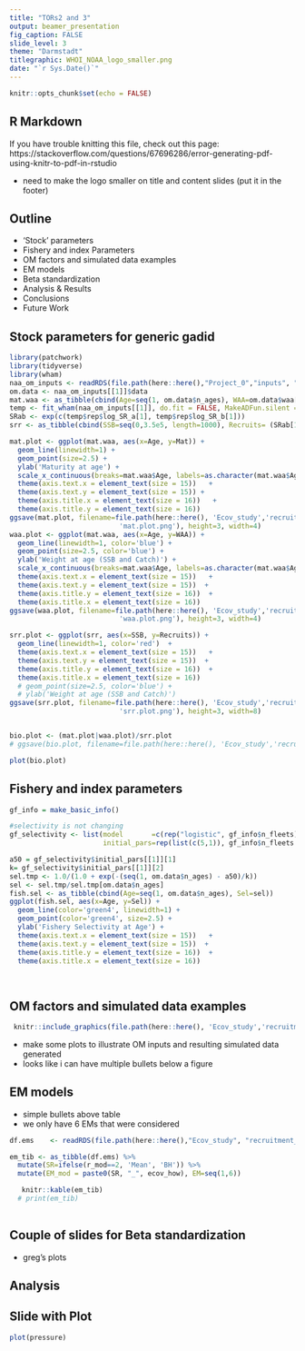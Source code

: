 ```yaml
---
title: "TORs2 and 3"
output: beamer_presentation
fig_caption: FALSE
slide_level: 3
theme: "Darmstadt"
titlegraphic: WHOI_NOAA_logo_smaller.png
date: "`r Sys.Date()`"
---
```


```r
knitr::opts_chunk$set(echo = FALSE)
```

## R Markdown

If you have trouble knitting this file, check out this page: https://stackoverflow.com/questions/67696286/error-generating-pdf-using-knitr-to-pdf-in-rstudio

* need to make the logo smaller on title and content slides (put it in the footer)

<!-- This is an R Markdown presentation. Markdown is a simple formatting syntax for authoring HTML, PDF, and MS Word documents. For more details on using R Markdown see <http://rmarkdown.rstudio.com>. -->

<!-- When you click the **Knit** button a document will be generated that includes both content as well as the output of any embedded R code chunks within the document. -->

## Outline

- 'Stock' parameters
- Fishery and index Parameters
- OM factors and simulated data examples
- EM models
- Beta standardization
- Analysis & Results
- Conclusions
- Future Work

## Stock parameters for generic gadid

```r
library(patchwork)
library(tidyverse)
library(wham)
naa_om_inputs <- readRDS(file.path(here::here(),"Project_0","inputs", "NAA_om_inputs.RDS"))
om.data <- naa_om_inputs[[1]]$data
mat.waa <- as_tibble(cbind(Age=seq(1, om.data$n_ages), WAA=om.data$waa[1,1,], Mat = om.data$mature[1,] ))
temp <- fit_wham(naa_om_inputs[[1]], do.fit = FALSE, MakeADFun.silent = TRUE)
SRab <- exp(c(temp$rep$log_SR_a[1], temp$rep$log_SR_b[1]))
srr <- as_tibble(cbind(SSB=seq(0,3.5e5, length=1000), Recruits= (SRab[1]*seq(0,3.5e5, length=1000)/(1+SRab[2]*seq(0,3.5e5, length=1000)) )  ))

mat.plot <- ggplot(mat.waa, aes(x=Age, y=Mat)) +
  geom_line(linewidth=1) +
  geom_point(size=2.5) +
  ylab('Maturity at age') +
  scale_x_continuous(breaks=mat.waa$Age, labels=as.character(mat.waa$Age))+
  theme(axis.text.x = element_text(size = 15))   + 
  theme(axis.text.y = element_text(size = 15)) +
  theme(axis.title.x = element_text(size = 16))   + 
  theme(axis.title.y = element_text(size = 16))  
ggsave(mat.plot, filename=file.path(here::here(), 'Ecov_study','recruitment_functions', 'presentation','plots', 
                           'mat.plot.png'), height=3, width=4)
waa.plot <- ggplot(mat.waa, aes(x=Age, y=WAA)) +
  geom_line(linewidth=1, color='blue') +
  geom_point(size=2.5, color='blue') +
  ylab('Weight at age (SSB and Catch)') +
  scale_x_continuous(breaks=mat.waa$Age, labels=as.character(mat.waa$Age))  +
  theme(axis.text.x = element_text(size = 15))   + 
  theme(axis.text.y = element_text(size = 15))  + 
  theme(axis.title.y = element_text(size = 16))  + 
  theme(axis.title.x = element_text(size = 16))  
ggsave(waa.plot, filename=file.path(here::here(), 'Ecov_study','recruitment_functions', 'presentation','plots', 
                           'waa.plot.png'), height=3, width=4)

srr.plot <- ggplot(srr, aes(x=SSB, y=Recruits)) +
  geom_line(linewidth=1, color='red')  +
  theme(axis.text.x = element_text(size = 15))   + 
  theme(axis.text.y = element_text(size = 15))  + 
  theme(axis.title.y = element_text(size = 16))  + 
  theme(axis.title.x = element_text(size = 16))  
  # geom_point(size=2.5, color='blue') +
  # ylab('Weight at age (SSB and Catch)')
ggsave(srr.plot, filename=file.path(here::here(), 'Ecov_study','recruitment_functions', 'presentation','plots', 
                           'srr.plot.png'), height=3, width=8)


bio.plot <- (mat.plot|waa.plot)/srr.plot
# ggsave(bio.plot, filename=file.path(here::here(), 'Ecov_study','recruitment_functions', 'presentation','plots', 'bio.plot.png'),  height=7, width=8)

plot(bio.plot)
```
<!-- knitr::include_graphics("bio.plot.png") -->
<!-- \includegraphics{file.path(here::here(), 'Ecov_study','recruitment_functions', 'presentation','plots', 'bio.plot.pdf')} -->
<!-- - make some plots of maturity at age, weight at age, true deterministic SRR -->


## Fishery and index parameters

<!-- -- example chunk to include figure from file -->
```r
gf_info = make_basic_info()

#selectivity is not changing
gf_selectivity <- list(model       =c(rep("logistic", gf_info$n_fleets),rep("logistic", gf_info$n_indices)),
                       initial_pars=rep(list(c(5,1)), gf_info$n_fleets + gf_info$n_indices)) #fleet, index

a50 = gf_selectivity$initial_pars[[1]][1]
k= gf_selectivity$initial_pars[[1]][2]
sel.tmp <- 1.0/(1.0 + exp(-(seq(1, om.data$n_ages) - a50)/k))
sel <- sel.tmp/sel.tmp[om.data$n_ages]
fish.sel <- as_tibble(cbind(Age=seq(1, om.data$n_ages), Sel=sel))
ggplot(fish.sel, aes(x=Age, y=Sel)) + 
  geom_line(color='green4', linewidth=1) +
  geom_point(color='green4', size=2.5) +
  ylab('Fishery Selectivity at Age') +
  theme(axis.text.x = element_text(size = 15))   + 
  theme(axis.text.y = element_text(size = 15))  + 
  theme(axis.title.y = element_text(size = 16))  + 
  theme(axis.title.x = element_text(size = 16))  
  
  

```


## OM factors and simulated data examples

<!-- -- example chunk to include figure from file -->
```r
 knitr::include_graphics(file.path(here::here(), 'Ecov_study','recruitment_functions', 'plots_beta_fix', 'model_probability_beta_fix.png') )
```

- make some plots to illustrate OM inputs and resulting simulated data generated
- looks like i can have multiple bullets below a figure

## EM models

- simple bullets above table
- we only have 6 EMs that were considered

```r


df.ems    <- readRDS(file.path(here::here(),"Ecov_study", "recruitment_functions", "inputs", "df.ems.RDS"))

em_tib <- as_tibble(df.ems) %>%
  mutate(SR=ifelse(r_mod==2, 'Mean', 'BH')) %>%
  mutate(EM_mod = paste0(SR, "_", ecov_how), EM=seq(1,6))

   knitr::kable(em_tib)
  # print(em_tib)
  

```


## Couple of slides for Beta standardization

- greg's plots


## Analysis

\begin{enumerate}
  \item Convergence of the estimating models
  \item Model identifiability of an underlying stock recruitment model and/or an underlying relationship
   between environmental covariate 
  \item $\delta$AIC and model probability
  \item Assessment error (recruitment, spawning stock biomass, and Fbar)
  \item Bias of estimated parameters
  \item Mohn's $\rho$
  \item Projection performance relative to assumptions about the environmental covariate
\end{enumerate}







<!-- ```{r cars, echo = TRUE} -->
<!-- summary(cars) -->
<!-- ``` -->

## Slide with Plot

```r
plot(pressure)
```

